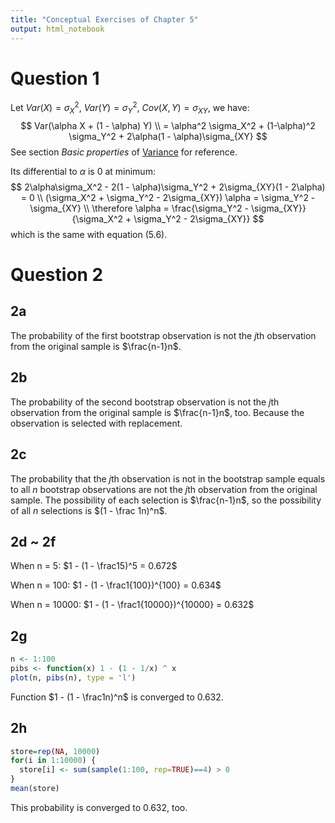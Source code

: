 ```yaml
---
title: "Conceptual Exercises of Chapter 5"
output: html_notebook
---
```


# Question 1

Let $Var(X) = \sigma_X^2$, $Var(Y) = \sigma_Y^2$, $Cov(X, Y) = \sigma_{XY}$, we have:
$$
Var(\alpha X + (1 - \alpha) Y) \\
= \alpha^2 \sigma_X^2 + (1-\alpha)^2 \sigma_Y^2 + 2\alpha(1 - \alpha)\sigma_{XY}
$$
See section *Basic properties* of [Variance](https://en.wikipedia.org/wiki/Variance) for reference.

Its differential to $\alpha$ is 0 at minimum:
$$
2\alpha\sigma_X^2 - 2(1 - \alpha)\sigma_Y^2 + 2\sigma_{XY}(1 - 2\alpha) = 0 \\
(\sigma_X^2 + \sigma_Y^2 - 2\sigma_{XY}) \alpha = \sigma_Y^2 - \sigma_{XY} \\
\therefore \alpha = \frac{\sigma_Y^2 - \sigma_{XY}}{\sigma_X^2 + \sigma_Y^2 - 2\sigma_{XY}}
$$
which is the same with equation (5.6).

# Question 2
## 2a
The probability of the first bootstrap observation is not the *j*th observation from the original sample is $\frac{n-1}n$.

## 2b
The probability of the second bootstrap observation is not the *j*th observation from the original sample is $\frac{n-1}n$, too. Because the observation is selected with replacement.

## 2c
The probability that the *j*th observation is not in the bootstrap sample equals to all $n$ bootstrap observations are not the *j*th observation from the original sample.
The possibility of each selection is $\frac{n-1}n$, so the possibility of all $n$ selections is $(1 - \frac 1n)^n$.

## 2d ~ 2f
When n = 5: $1 - (1 - \frac15)^5 = 0.672$

When n = 100: $1 - (1 - \frac1{100})^{100} = 0.634$

When n = 10000: $1 - (1 - \frac1{10000})^{10000} = 0.632$

## 2g
```r
n <- 1:100
pibs <- function(x) 1 - (1 - 1/x) ^ x
plot(n, pibs(n), type = 'l')
```

Function $1 - (1 - \frac1n)^n$ is converged to 0.632.

## 2h
```r
store=rep(NA, 10000)
for(i in 1:10000) {
  store[i] <- sum(sample(1:100, rep=TRUE)==4) > 0
}
mean(store)
```

This probability is converged to 0.632, too.